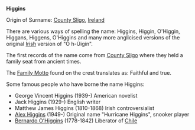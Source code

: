 {{move to Wiktionary}}

'''Higgins'''

Origin of Surname: [[County Sligo]], [[Ireland]]

There are various ways of spelling the name: Higgins, Higgin, O'Higgin, Higgans, Higgens, O'Higgins and many more anglicised versions of the original [[Irish language|Irish]] version of "Ó h-Úigín".

The first records of the name come from [[County Sligo]] where they held a family seat from ancient times.

The [[Family Motto]] found on the crest translates as: Faithful and true.

Some famous people who have borne the name Higgins:

* George Vincent Higgins (1939-) American novelist
* Jack Higgins (1929-) English writer
* Matthew James Higgins (1810-1868) Irish controversialist
* [[Alex Higgins]] (1949-) Original name "Hurricane Higgins", snooker player
* [[Bernardo O'Higgins]] (1778-1842) Liberator of [[Chile]]